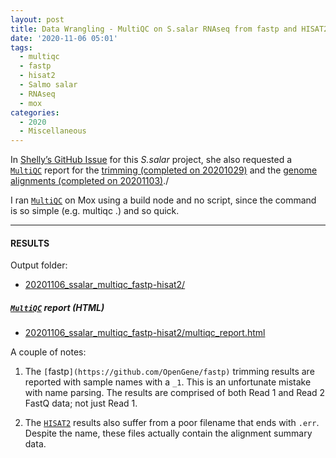 ```yaml
---
layout: post
title: Data Wrangling - MultiQC on S.salar RNAseq from fastp and HISAT2 on Mox
date: '2020-11-06 05:01'
tags:
  - multiqc
  - fastp
  - hisat2
  - Salmo salar
  - RNAseq
  - mox
categories:
  - 2020
  - Miscellaneous
---
```

In [Shelly's GitHub Issue](https://github.com/RobertsLab/resources/issues/1016) for this _S.salar_ project, she also requested a [`MultiQC`](https://multiqc.info/) report for the [trimming (completed on 20201029)](https://robertslab.github.io/sams-notebook/posts/2020/2020-10-29-Trimming-Shelly-S.salar-RNAseq-Using-fastp-and-MultiQC-on-Mox.html) and the [genome alignments (completed on 20201103)](https://robertslab.github.io/sams-notebook/2020/11/03/RNAseq-Alignments-Trimmed-S.salar-RNAseq-to-GCF_000233375.1_ICSASG_v2_genomic.fa-Using-Hisat2-on-Mox.html)./

I ran [`MultiQC`](https://multiqc.info/) on Mox using a build node and no script, since the command is so simple (e.g. multiqc .) and so quick.


---

#### RESULTS

Output folder:

- [20201106_ssalar_multiqc_fastp-hisat2/](https://gannet.fish.washington.edu/Atumefaciens/20201106_ssalar_multiqc_fastp-hisat2/)

##### [`MultiQC`](https://multiqc.info/) report (HTML)

- [20201106_ssalar_multiqc_fastp-hisat2/multiqc_report.html](https://gannet.fish.washington.edu/Atumefaciens/20201106_ssalar_multiqc_fastp-hisat2/multiqc_report.html)

A couple of notes:

1. The `[`fastp`](https://github.com/OpenGene/fastp)` trimming results are reported with sample names with a `_1`. This is an unfortunate mistake with name parsing. The results are comprised of both Read 1 and Read 2 FastQ data; not just Read 1.

2. The [`HISAT2`](https://daehwankimlab.github.io/hisat2/) results also suffer from a poor filename that ends with `.err`. Despite the name, these files actually contain the alignment summary data.

